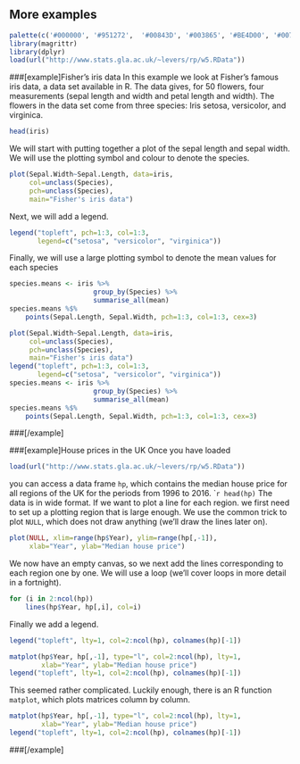 ## More examples

```r
palette(c('#000000', '#951272',  '#00843D', '#003865', '#BE4D00', '#0075B0', '#B30C00', '#FFDC36', '#00B5D1', '#7D2239',  '#AA8066', '#5B4D94', '#FFB948'))
library(magrittr)
library(dplyr)
load(url("http://www.stats.gla.ac.uk/~levers/rp/w5.RData"))
```

###[example]Fisher's iris data
In this example we look at Fisher's famous iris data, a data set available in R.
The data gives, for 50 flowers, four measurements (sepal length and width and petal length and width). The flowers in the data set come from three species: Iris setosa, versicolor, and virginica.
```r
head(iris)
```
We will start with putting together a plot of the sepal length and sepal width. We will use the plotting symbol and colour to denote the species.
```r
plot(Sepal.Width~Sepal.Length, data=iris,
     col=unclass(Species),   
     pch=unclass(Species),
     main="Fisher's iris data")
```
Next, we will add a legend.
```r
legend("topleft", pch=1:3, col=1:3, 
       legend=c("setosa", "versicolor", "virginica"))
```
Finally, we will use a large plotting symbol to denote the mean values for each species
```r
species.means <- iris %>%
                     group_by(Species) %>%
                     summarise_all(mean)
species.means %$%
    points(Sepal.Length, Sepal.Width, pch=1:3, col=1:3, cex=3)                  
```
```r
plot(Sepal.Width~Sepal.Length, data=iris,
     col=unclass(Species),   
     pch=unclass(Species),
     main="Fisher's iris data")
legend("topleft", pch=1:3, col=1:3, 
       legend=c("setosa", "versicolor", "virginica"))
species.means <- iris %>%
                     group_by(Species) %>%
                     summarise_all(mean)
species.means %$%
    points(Sepal.Length, Sepal.Width, pch=1:3, col=1:3, cex=3)     
```

###[/example]


###[example]House prices in the UK
Once you have loaded 
```r
load(url("http://www.stats.gla.ac.uk/~levers/rp/w5.RData"))
```
you can access a data frame `hp`, which contains the median house price for all regions of the UK for the periods from 1996 to 2016.
````r
head(hp)
```
The data is in wide format. If we want to plot a line for each region. we first need to set up a plotting region that is large enough. We use the common trick to plot `NULL`, which does not draw anything (we'll draw the lines later on).
```r
plot(NULL, xlim=range(hp$Year), ylim=range(hp[,-1]),
     xlab="Year", ylab="Median house price")
```
We now have an empty canvas, so we next add the lines corresponding to each region one by one. We will use a loop (we'll cover loops in more detail in a fortnight). 
```r
for (i in 2:ncol(hp))
    lines(hp$Year, hp[,i], col=i)
```
Finally  we add a legend.
```r
legend("topleft", lty=1, col=2:ncol(hp), colnames(hp)[-1])
```
```r
matplot(hp$Year, hp[,-1], type="l", col=2:ncol(hp), lty=1,
        xlab="Year", ylab="Median house price")
legend("topleft", lty=1, col=2:ncol(hp), colnames(hp)[-1])
```

This seemed rather complicated. Luckily enough, there is an R function `matplot`, which plots matrices column by column.
```r
matplot(hp$Year, hp[,-1], type="l", col=2:ncol(hp), lty=1,
        xlab="Year", ylab="Median house price")
legend("topleft", lty=1, col=2:ncol(hp), colnames(hp)[-1])
```

###[/example]

<!--[if PDF]>
\newpage
<![endif]-->
